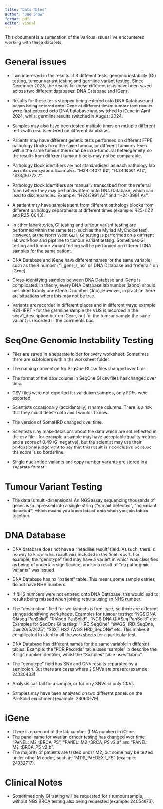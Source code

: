```yaml
---
title: "Data Notes"
author: "Joe Shaw"
format: pdf
editor: visual
---
```


This document is a summation of the various issues I've encountered working with these datasets.

# General issues

-   I am interested in the results of 3 different tests: genomic instability (GI) testing, tumour variant testing and germline variant testing.
    Since December 2023, the results for these different tests have been saved across two different databases: DNA Database and iGene.

-   Results for these tests stopped being entered onto DNA Database and began being entered onto iGene at different times: tumour test results were first entered onto DNA Database and switched to iGene in April 2024, whilst germline results switched in August 2024.

-   Samples may also have been tested multiple times on multiple different tests with results entered on different databases.

-   Patients may have different genetic tests performed on different FFPE pathology blocks from the same tumour, or different tumours.
    Even within the same tumour there can be intra-tumoural heterogeneity, so the results from different tumour blocks may not be comparable.

-   Pathology block identifiers are not standardised, as each pathology lab uses its own system.
    Examples: "M24-14371 B2", "H.24.10561 A12", "S23/30773 2".

-   Pathology block identifiers are manually transcribed from the referral form (where they may be handwritten) onto DNA Database, which can lead to discrepancies.
    Example: "H24/3991 A4" and "H24-3991 A4".

-   A patient may have samples sent from different pathology blocks from different pathology departments at different times (example: R25-11Z2 and R25-0C43).

-   In other laboratories, GI testing and tumour variant testing are performed within the same test (such as the Myriad MyChoice test).
    However, at the North West GLH, GI testing is performed on a different lab workflow and pipeline to tumour variant testing.
    Sometimes GI testing and tumour variant testing will be performed on different DNA samples for the same patient.

-   DNA Database and iGene have different names for the same variable, such as the R number ("i_gene_r_no" on DNA Database and "referral" on iGene).

-   Cross-identifying samples between DNA Database and iGene is complicated.
    In theory, every DNA Database lab number (labno) should be linked to only one iGene D number (dno).
    However, in practice there are situations where this may not be true.

-   Variants are recorded in different places and in different ways: example R24-1EPT - for the germline sample the VUS is recorded in the seqv1_description box on iGene, but for the tumour sample the same variant is recorded in the comments box.

# SeqOne Genomic Instability Testing

-   Files are saved in a separate folder for every worksheet.
    Sometimes there are subfolders within the worksheet folder.

-   The naming convention for SeqOne GI csv files changed over time.

-   The format of the date column in SeqOne GI csv files has changed over time.

-   CSV files were not exported for validation samples, only PDFs were exported.

-   Scientists occasionally (accidentally) rename columns.
    There is a risk that they could delete data and I wouldn't know.

-   The version of SomaHRD changed over time.

-   Scientists may make decisions about the data which are not reflected in the csv file - for example a sample may have acceptable quality metrics and a score of 0.49 (GI negative), but the scientist may use their professional judgement to say that this result is inconclusive because the score is so borderline.

-   Single nucleotide variants and copy number variants are stored in a separate format.

# Tumour Variant Testing

-   The data is multi-dimensional. An NGS assay sequencing thousands of genes is compressed into a single string ("variant detected", "no variant detected") which means you loose lots of data when you join tables together.

# DNA Database

-   DNA database does not have a "headline result" field.
    As such, there is no way to know what result was included in the final report.
    For example, the "genotype" field may have a variant in which was classified as being of uncertain significance, and so a result of "no pathogenic variants" was issued.

-   DNA Database has no "patient" table.
    This means some sample entries do not have NHS numbers.

-   If NHS numbers were not entered onto DNA Database, this would lead to results being missed when joining results using an NHS number.

-   The "description" field for worksheets is free-type, so there are different strings identifying worksheets.
    Examples for tumour testing: "NGS DNA QIAseq PanSolid", "QIAseq PanSolid" , "NGS DNA QIASeq PanSolid" etc.
    Examples for SeqOne GI testing: "HRD_SeqOne", "sWGS HRD_SeqOne, Due 20/5/2025", "SSXT HS2 sWGS HRD_SeqONe" etc.
    This makes it complicated to identify all the worksheets for a particular test.

-   DNA Database has different names for the same variable in different tables.
    Example: the "PCR Records" table uses "sample" to describe the 8 digit number identifier, whilst the "Samples" table uses "labno".

-   The "genotype" field has SNV and CNV results separated by a semicolon.
    But there are cases where 2 SNVs are present (example: 24030433).

-   Analysis can fail for a sample, or for only SNVs or only CNVs.

-   Samples may have been analysed on two different panels on the PanSolid enrichment (example: 23060079).

# iGene

-   There is no record of the lab number (DNA number) in iGene.
-   The panel name for ovarian cancer testing has changed over time: "PANEL: M2_tBRCA_PS", "PANEL: M2_tBRCA_PS v2.a" and "PANEL: M2_tBRCA_PS v2.b".
-   The majority of patients are tested under M2, but some may be tested under other M codes, such as "M119_PAEDEXT_PS" (example: 24032717).

# Clinical Notes

-   Sometimes only GI testing will be requested for a tumour sample, without NGS BRCA testing also being requested (example: 24054073).
